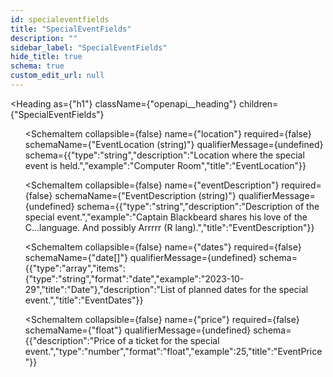 ```yaml
---
id: specialeventfields
title: "SpecialEventFields"
description: ""
sidebar_label: "SpecialEventFields"
hide_title: true
schema: true
custom_edit_url: null
---
```



<Heading
  as={"h1"}
  className={"openapi__heading"}
  children={"SpecialEventFields"}
>
</Heading>





<ul>
  <SchemaItem
    collapsible={false}
    name={"name"}
    required={false}
    schemaName={"EventName (string)"}
    qualifierMessage={undefined}
    schema={{"type":"string","description":"Name of the special event.","example":"Pirate Coding Workshop","title":"EventName"}}
  >
    
  </SchemaItem><SchemaItem
    collapsible={false}
    name={"location"}
    required={false}
    schemaName={"EventLocation (string)"}
    qualifierMessage={undefined}
    schema={{"type":"string","description":"Location where the special event is held.","example":"Computer Room","title":"EventLocation"}}
  >
    
  </SchemaItem><SchemaItem
    collapsible={false}
    name={"eventDescription"}
    required={false}
    schemaName={"EventDescription (string)"}
    qualifierMessage={undefined}
    schema={{"type":"string","description":"Description of the special event.","example":"Captain Blackbeard shares his love of the C...language. And possibly Arrrrr (R lang).","title":"EventDescription"}}
  >
    
  </SchemaItem><SchemaItem
    collapsible={false}
    name={"dates"}
    required={false}
    schemaName={"date[]"}
    qualifierMessage={undefined}
    schema={{"type":"array","items":{"type":"string","format":"date","example":"2023-10-29","title":"Date"},"description":"List of planned dates for the special event.","title":"EventDates"}}
  >
    
  </SchemaItem><SchemaItem
    collapsible={false}
    name={"price"}
    required={false}
    schemaName={"float"}
    qualifierMessage={undefined}
    schema={{"description":"Price of a ticket for the special event.","type":"number","format":"float","example":25,"title":"EventPrice"}}
  >
    
  </SchemaItem>
</ul>
            